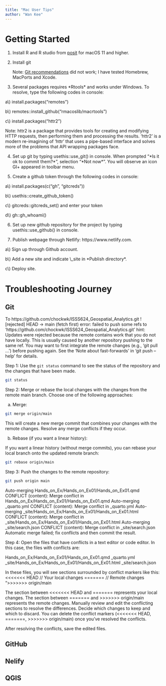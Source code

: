 ```yaml
---
title: "Mac User Tips"
author: "Wan Kee"
---
```


# Getting Started

1.  Install R and R studio from [posit](https://posit.co/download/rstudio-desktop/) for macOS 11 and higher.

2.  Install git

    Note: [Git recommendations](https://git-scm.com/download/mac) did not work; I have tested Homebrew, MacPorts and Xcode.

3.  Several packages requires \*Rtools\* and works under Windows. To resolve, type the following codes in console:

a\\) install.packages("remotes")

b\\) remotes::install_github("rmacoslib/macrtools")

c\\) install.packages("httr2")

Note: httr2 is a package that provides tools for creating and modifying HTTP requests, then performing them and processing the results. 'httr2' is a modern re-imagining of 'httr' that uses a pipe-based interface and solves more of the problems that API wrapping packages face.

4.  Set up git by typing usethis::use_git() in console. When prompted "\*Is it ok to commit them?\*", selection "\*Not now\*". You will observe an icon GI+ appeared in toolbar menu.

5.  Create a github token through the following codes in console:

a\\) install.packages(c("gh", "gitcreds"))

b\\) usethis::create_github_token()

c\\) gitcreds::gitcreds_set() and enter your token

d\\) gh::gh_whoami()

6.  Set up new github repository for the project by typing usethis::use_github() in console.

7.  Publish webpage through Netlify: https://www.netlify.com.

a\\) Sign up through Github account.

b\\) Add a new site and indicate \\\_site in \*Publish directory\*.

c\\) Deploy site.

# Troubleshooting Journey

::: panel-tabset

## Git

::: {.callout-warning}
To https://github.com/chockwk/ISSS624_Geospatial_Analytics.git
 ! [rejected]        HEAD -> main (fetch first)
error: failed to push some refs to 'https://github.com/chockwk/ISSS624_Geospatial_Analytics.git'
hint: Updates were rejected because the remote contains work that you do not have locally. This is usually caused by another repository pushing to the same ref. You may want to first integrate the remote changes (e.g., 'git pull ...') before pushing again. See the 'Note about fast-forwards' in 'git push --help' for details.
:::


Step 1: Use the `git status` command to see the status of the repository and the changes that have been made.

```bash
git status
```

Step 2: Merge or rebase the local changes with the changes from the remote main branch. Choose one of the following approaches:

a. Merge:

```bash
git merge origin/main
```

This will create a new merge commit that combines your changes with the remote changes. Resolve any merge conflicts if they occur.

b. Rebase (if you want a linear history):

If you want a linear history (without merge commits), you can rebase your local branch onto the updated remote branch:

```bash
git rebase origin/main
```

Step 3: Push the changes to the remote repository:

```bash
git push origin main
```

::: {.callout-note}
Auto-merging Hands_on_Ex/Hands_on_Ex01/Hands_on_Ex01.qmd
CONFLICT (content): Merge conflict in Hands_on_Ex/Hands_on_Ex01/Hands_on_Ex01.qmd
Auto-merging _quarto.yml
CONFLICT (content): Merge conflict in _quarto.yml
Auto-merging _site/Hands_on_Ex/Hands_on_Ex01/Hands_on_Ex01.html
CONFLICT (content): Merge conflict in _site/Hands_on_Ex/Hands_on_Ex01/Hands_on_Ex01.html
Auto-merging _site/search.json
CONFLICT (content): Merge conflict in _site/search.json
Automatic merge failed; fix conflicts and then commit the result.
:::

Step 4: Open the files that have conflicts in a text editor or code editor. In this case, the files with conflicts are:

Hands_on_Ex/Hands_on_Ex01/Hands_on_Ex01.qmd
_quarto.yml
_site/Hands_on_Ex/Hands_on_Ex01/Hands_on_Ex01.html
_site/search.json

In these files, you will see sections surrounded by conflict markers like this:
<<<<<<< HEAD
// Your local changes
=======
// Remote changes
">>>>>>> origin/main

The section between <<<<<<< HEAD and ======= represents your local changes.
The section between ======= and >>>>>>> origin/main represents the remote changes.
Manually review and edit the conflicting sections to resolve the differences. Decide which changes to keep and which to discard. You can delete the conflict markers (<<<<<<< HEAD, =======, >>>>>>> origin/main) once you've resolved the conflicts.

After resolving the conflicts, save the edited files.

## GitHub

## Nelify

## QGIS
:::